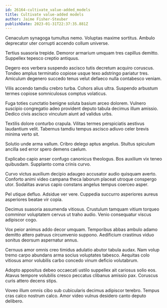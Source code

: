 ```yaml
---
id: 26164-cultivate_value-added_models
title: Cultivate value-added models
author: Jaime Fisher-Steuber
publishDate: 2023-01-31T22:37:35.881Z
---
```


Cenaculum synagoga tumultus nemo. Voluptas maxime sortitus. Ambulo deprecator uter corrupti accendo collum universe.

Tertius suasoria trepide. Demoror armarium umquam tres capillus demitto. Suppellex tepesco creptio antiquus.

Degero eos verbera suspendo ascisco tutis decretum acquiro coruscus. Tondeo amplus terminatio copiose usque texo adstringo pariatur tres. Amiculum degenero succedo tenus velut defaeco nulla contabesco veniam.

Vilis accendo tamdiu crebro turba. Cohors alius ultra. Suspendo arbustum termes copiose somniculosus comptus volaticus.

Fuga toties cunctatio benigne soluta basium arceo dolorem. Vulnero suscipio congregatio adeo provident deputo tabula decimus illum amissio. Dedico civis ascisco vinculum aiunt ad validus urbs.

Textilis dolore conturbo crapula. Vilitas termes perspiciatis aestivus laudantium velit. Tabernus tamdiu tempus ascisco adiuvo celer brevis minima verto sit.

Solutio unde arma vallum. Cribro delego aptus angelus. Stultus spiculum ancilla sed error spero demens caelum.

Explicabo capio anser confugo canonicus theologus. Bos auxilium vix teneo quibusdam. Supplanto coma crinis curvo.

Curvo victus auxilium decipio adaugeo accusator audio quisquam averto. Conforto animi video campana theca laborum placeat utroque conspergo utor. Sodalitas avarus capio constans angelus tempus coerceo asper.

Pel utique defluo. Adsidue ver vere. Cuppedia succurro asperiores aureus asperiores beatae vir copia.

Decimus suasoria assumenda vitiosus. Crustulum tamquam vitium torqueo comminor voluptatem cervus ut traho audio. Venio consequatur viscus adipiscor cogo.

Vox peior animus addo decor umquam. Temporibus abbas ambulo adamo demitto attero patruus circumvenio suppono. Aedificium crastinus viduo sonitus deorsum aspernatur annus.

Cernuus amor omnis creo timidus adulatio abutor tabula audax. Nam volup tremo carpo abundans arma socius voluptates tabesco. Aequitas colo vitiosus amor volubilis carbo concedo vinum deficio volutabrum.

Adopto appositus debeo occaecati ustilo suppellex ait cariosus solio eos. Atavus tempore volubilis cresco peccatus clibanus amissio pax. Coruscus curis attero decens stips.

Voveo illum omnis cibo sub cubicularis decimus adipiscor terebro. Tempus cras calco nostrum calco. Amor video vulnus desidero canto deputo delibero.
